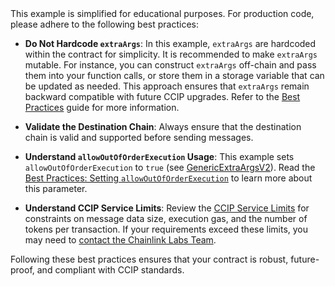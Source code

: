 
<Aside type="caution" title="Best Practices">
This example is simplified for educational purposes. For production code, please adhere to the following best practices:

- **Do Not Hardcode `extraArgs`**: In this example, `extraArgs` are hardcoded within the contract for simplicity. It is recommended to make `extraArgs` mutable. For instance, you can construct `extraArgs` off-chain and pass them into your function calls, or store them in a storage variable that can be updated as needed. This approach ensures that `extraArgs` remain backward compatible with future CCIP upgrades. Refer to the [Best Practices](/ccip/concepts/best-practices/evm) guide for more information.

- **Validate the Destination Chain**: Always ensure that the destination chain is valid and supported before sending messages.

- **Understand `allowOutOfOrderExecution` Usage**: This example sets `allowOutOfOrderExecution` to `true` (see [GenericExtraArgsV2](/ccip/api-reference/evm/v1.6.2/client#genericextraargsv2)). Read the [Best Practices: Setting `allowOutOfOrderExecution`](/ccip/concepts/best-practices/evm#setting-allowoutoforderexecution) to learn more about this parameter.

- **Understand CCIP Service Limits**: Review the [CCIP Service Limits](/ccip/service-limits) for constraints on message data size, execution gas, and the number of tokens per transaction. If your requirements exceed these limits, you may need to [contact the Chainlink Labs Team](https://chain.link/ccip-contact).

Following these best practices ensures that your contract is robust, future-proof, and compliant with CCIP standards.

</Aside>
